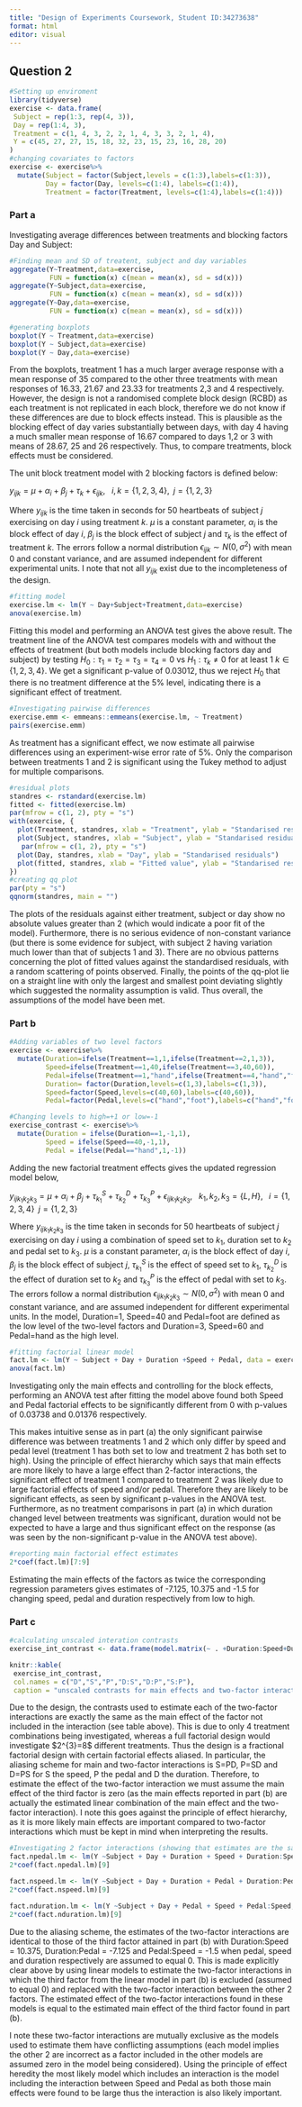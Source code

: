 ```yaml
---
title: "Design of Experiments Coursework, Student ID:34273638"
format: html
editor: visual
---
```


## Question 2

```r
#Setting up enviroment
library(tidyverse)
exercise <- data.frame(
 Subject = rep(1:3, rep(4, 3)),
 Day = rep(1:4, 3),
 Treatment = c(1, 4, 3, 2, 2, 1, 4, 3, 3, 2, 1, 4),
 Y = c(45, 27, 27, 15, 18, 32, 23, 15, 23, 16, 28, 20)
)
#changing covariates to factors 
exercise <- exercise%>%
  mutate(Subject = factor(Subject,levels = c(1:3),labels=c(1:3)),
         Day = factor(Day, levels=c(1:4), labels=c(1:4)),
         Treatment = factor(Treatment, levels=c(1:4),labels=c(1:4)))
```

### Part a

Investigating average differences between treatments and blocking factors Day and Subject:

```r
#Finding mean and SD of treatent, subject and day variables
aggregate(Y~Treatment,data=exercise,
          FUN = function(x) c(mean = mean(x), sd = sd(x)))
aggregate(Y~Subject,data=exercise,
          FUN = function(x) c(mean = mean(x), sd = sd(x)))
aggregate(Y~Day,data=exercise,
          FUN = function(x) c(mean = mean(x), sd = sd(x)))

#generating boxplots
boxplot(Y ~ Treatment,data=exercise)
boxplot(Y ~ Subject,data=exercise)
boxplot(Y ~ Day,data=exercise)
```

From the boxplots, treatment 1 has a much larger average response with a mean response of 35 compared to the other three treatments with mean responses of 16.33, 21.67 and 23.33 for treatments 2,3 and 4 respectively. However, the design is not a randomised complete block design (RCBD) as each treatment is not replicated in each block, therefore we do not know if these differences are due to block effects instead. This is plausible as the blocking effect of day varies substantially between days, with day 4 having a much smaller mean response of 16.67 compared to days 1,2 or 3 with means of 28.67, 25 and 26 respectively. Thus, to compare treatments, block effects must be considered.

The unit block treatment model with 2 blocking factors is defined below:

$y_{ijk} = \mu + \alpha_{i} + \beta_{j} + \tau_{k} + \epsilon_{ijk}, \; \: \: i,k=\{1,2,3,4\}, \; \; j=\{1,2,3\}$

Where $y_{ijk}$ is the time taken in seconds for 50 heartbeats of subject $j$ exercising on day $i$ using treatment $k$. $\mu$ is a constant parameter, $\alpha_{i}$ is the block effect of day $i$, $\beta_{j}$ is the block effect of subject $j$ and $\tau_{k}$ is the effect of treatment $k$. The errors follow a normal distribution $\epsilon_{ijk} \sim N(0,\sigma^{2})$ with mean 0 and constant variance, and are assumed independent for different experimental units. I note that not all $y_{ijk}$ exist due to the incompleteness of the design.

```r
#fitting model
exercise.lm <- lm(Y ~ Day+Subject+Treatment,data=exercise)
anova(exercise.lm)
```

Fitting this model and performing an ANOVA test gives the above result. The treatment line of the ANOVA test compares models with and without the effects of treatment (but both models include blocking factors day and subject) by testing $H_{0}: \tau_{1}=\tau_{2}=\tau_{3}=\tau_{4}=0$ vs $H_{1}:\tau_{k} \ne 0$ for at least 1 $k \in \{1,2,3,4\}$. We get a significant p-value of 0.03012, thus we reject $H_{0}$ that there is no treatment difference at the 5% level, indicating there is a significant effect of treatment.

```r
#Investigating pairwise differences
exercise.emm <- emmeans::emmeans(exercise.lm, ~ Treatment)
pairs(exercise.emm)
```

As treatment has a significant effect, we now estimate all pairwise differences using an experiment-wise error rate of 5%. Only the comparison between treatments 1 and 2 is significant using the Tukey method to adjust for multiple comparisons.

```r
#residual plots
standres <- rstandard(exercise.lm)
fitted <- fitted(exercise.lm)
par(mfrow = c(1, 2), pty = "s")
with(exercise, {
  plot(Treatment, standres, xlab = "Treatment", ylab = "Standarised residuals")
  plot(Subject, standres, xlab = "Subject", ylab = "Standarised residuals")
   par(mfrow = c(1, 2), pty = "s") 
  plot(Day, standres, xlab = "Day", ylab = "Standarised residuals")
  plot(fitted, standres, xlab = "Fitted value", ylab = "Standarised residuals")
})
#creating qq plot
par(pty = "s")
qqnorm(standres, main = "")

```

The plots of the residuals against either treatment, subject or day show no absolute values greater than 2 (which would indicate a poor fit of the model). Furthermore, there is no serious evidence of non-constant variance (but there is some evidence for subject, with subject 2 having variation much lower than that of subjects 1 and 3). There are no obvious patterns concerning the plot of fitted values against the standardised residuals, with a random scattering of points observed. Finally, the points of the qq-plot lie on a straight line with only the largest and smallest point deviating slightly which suggested the normality assumption is valid. Thus overall, the assumptions of the model have been met.

### Part b

```r
#Adding variables of two level factors
exercise <- exercise%>%
  mutate(Duration=ifelse(Treatment==1,1,ifelse(Treatment==2,1,3)),
         Speed=ifelse(Treatment==1,40,ifelse(Treatment==3,40,60)),
         Pedal=ifelse(Treatment==1,"hand",ifelse(Treatment==4,"hand","foot")),
         Duration= factor(Duration,levels=c(1,3),labels=c(1,3)),
         Speed=factor(Speed,levels=c(40,60),labels=c(40,60)),
         Pedal=factor(Pedal,levels=c("hand","foot"),labels=c("hand","foot")))

#Changing levels to high=+1 or low=-1
exercise_contrast <- exercise%>%
  mutate(Duration = ifelse(Duration==1,-1,1),
         Speed = ifelse(Speed==40,-1,1),
         Pedal = ifelse(Pedal=="hand",1,-1))
```

Adding the new factorial treatment effects gives the updated regression model below,

$y_{ijk_{1}k_{2}k_{3}} = \mu + \alpha_{i} + \beta_{j} + \tau_{k_{1}}^{S} + \tau_{k_{2}}^{D} + \tau_{k_{3}}^{P} + \epsilon_{ijk_{1}k_{2}k_{3}}, \; \: \: k_{1},k_{2},k_{3}=\{L,H\}, \;\;\; i = \{1,2,3,4\} \; \; j=\{1,2,3\}$

Where $y_{ijk_{1}k_{2}k_{3}}$ is the time taken in seconds for 50 heartbeats of subject $j$ exercising on day $i$ using a combination of speed set to $k_{1}$, duration set to $k_{2}$ and pedal set to $k_{3}$. $\mu$ is a constant parameter, $\alpha_{i}$ is the block effect of day $i$, $\beta_{j}$ is the block effect of subject $j$, $\tau^{S}_{k_{1}}$ is the effect of speed set to $k_{1}$, $\tau^{D}_{k_{2}}$ is the effect of duration set to $k_{2}$ and $\tau^{P}_{k_{3}}$ is the effect of pedal with set to $k_{3}$. The errors follow a normal distribution $\epsilon_{ijk_{1}k_{2}k_{3}} \sim N(0,\sigma^{2})$ with mean 0 and constant variance, and are assumed independent for different experimental units. In the model, Duration=1, Speed=40 and Pedal=foot are defined as the low level of the two-level factors and Duration=3, Speed=60 and Pedal=hand as the high level.

```r
#fitting factorial linear model
fact.lm <- lm(Y ~ Subject + Day + Duration +Speed + Pedal, data = exercise_contrast)
anova(fact.lm)
```

Investigating only the main effects and controlling for the block effects, performing an ANOVA test after fitting the model above found both Speed and Pedal factorial effects to be significantly different from 0 with p-values of 0.03738 and 0.01376 respectively.

This makes intuitive sense as in part (a) the only significant pairwise difference was between treatments 1 and 2 which only differ by speed and pedal level (treatment 1 has both set to low and treatment 2 has both set to high). Using the principle of effect hierarchy which says that main effects are more likely to have a large effect than 2-factor interactions, the significant effect of treatment 1 compared to treatment 2 was likely due to large factorial effects of speed and/or pedal. Therefore they are likely to be significant effects, as seen by significant p-values in the ANOVA test. Furthermore, as no treatment comparisons in part (a) in which duration changed level between treatments was significant, duration would not be expected to have a large and thus significant effect on the response (as was seen by the non-significant p-value in the ANOVA test above).

```r
#reporting main factorial effect estimates
2*coef(fact.lm)[7:9]
```

Estimating the main effects of the factors as twice the corresponding regression parameters gives estimates of -7.125, 10.375 and -1.5 for changing speed, pedal and duration respectively from low to high.

### Part c

```r
#calculating unscaled interation contrasts
exercise_int_contrast <- data.frame(model.matrix(~ . +Duration:Speed+Duration:Pedal+Speed:Pedal , exercise_contrast[,5:7]))[,2:7]

knitr::kable(
 exercise_int_contrast,
 col.names = c("D","S","P","D:S","D:P","S:P"),
 caption = "unscaled contrasts for main effects and two-factor interactions")
```

Due to the design, the contrasts used to estimate each of the two-factor interactions are exactly the same as the main effect of the factor not included in the interaction (see table above). This is due to only 4 treatment combinations being investigated, whereas a full factorial design would investigate \$2\^{3}=8\$ different treatments. Thus the design is a fractional factorial design with certain factorial effects aliased. In particular, the aliasing scheme for main and two-factor interactions is S=PD, P=SD and D=PS for S the speed, P the pedal and D the duration. Therefore, to estimate the effect of the two-factor interaction we must assume the main effect of the third factor is zero (as the main effects reported in part (b) are actually the estimated linear combination of the main effect and the two-factor interaction). I note this goes against the principle of effect hierarchy, as it is more likely main effects are important compared to two-factor interactions which must be kept in mind when interpreting the results.

```r
#Investigating 2 factor interactions (showing that estimates are the same as those attainted in part(b) for the third factor)
fact.npedal.lm <- lm(Y ~Subject + Day + Duration + Speed + Duration:Speed, data = exercise_contrast)
2*coef(fact.npedal.lm)[9]

fact.nspeed.lm <- lm(Y ~Subject + Day + Duration + Pedal + Duration:Pedal, data = exercise_contrast)
2*coef(fact.nspeed.lm)[9]

fact.nduration.lm <- lm(Y ~Subject + Day + Pedal + Speed + Pedal:Speed, data = exercise_contrast)
2*coef(fact.nduration.lm)[9]
```

Due to the aliasing scheme, the estimates of the two-factor interactions are identical to those of the third factor attained in part (b) with Duration:Speed = 10.375, Duration:Pedal = -7.125 and Pedal:Speed = -1.5 when pedal, speed and duration respectively are assumed to equal 0. This is made explicitly clear above by using linear models to estimate the two-factor interactions in which the third factor from the linear model in part (b) is excluded (assumed to equal 0) and replaced with the two-factor interaction between the other 2 factors. The estimated effect of the two-factor interactions found in these models is equal to the estimated main effect of the third factor found in part (b).

I note these two-factor interactions are mutually exclusive as the models used to estimate them have conflicting assumptions (each model implies the other 2 are incorrect as a factor included in the other models are assumed zero in the model being considered). Using the principle of effect heredity the most likely model which includes an interaction is the model including the interaction between Speed and Pedal as both those main effects were found to be large thus the interaction is also likely important.
